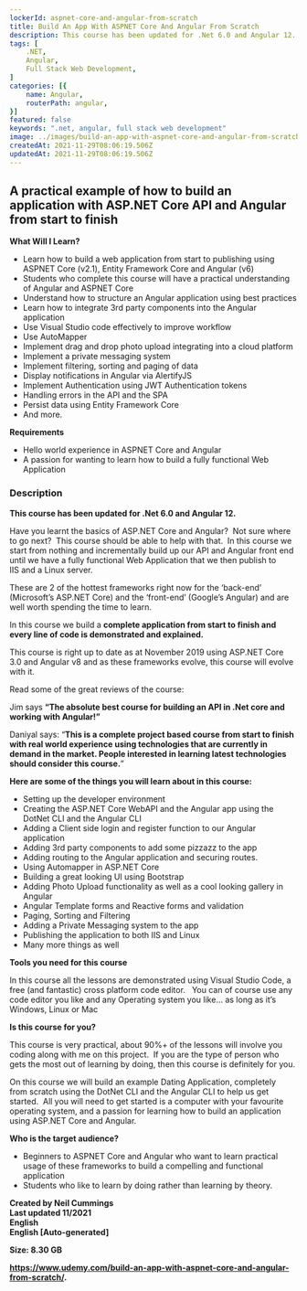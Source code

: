 ```yaml
---
lockerId: aspnet-core-and-angular-from-scratch
title: Build An App With ASPNET Core And Angular From Scratch
description: This course has been updated for .Net 6.0 and Angular 12. Have you learnt the basics of ASP.NET Core and Angular?  Not sure where to go next?  This course should be able to help with that.  In this course we start from nothing and incrementally build up our API and Angular front end until we have a fully functional Web Application that we then publish to IIS and a Linux server. These are 2 of the hottest frameworks right now for the ‘back-end’ (Microsoft’s ASP.NET Core) and the ‘front-end’ (Google’s Angular) and are well worth spending the time to learn. In this course we build a complete application from start to finish and every line of code is demonstrated and explained. This course is right up to date as at November 2019 using ASP.NET Core 3.0 and Angular v8 and as these frameworks evolve, this course will evolve with it. 
tags: [
	.NET,
	Angular,
	Full Stack Web Development,
]
categories: [{
	name: Angular,
    routerPath: angular,
}]
featured: false
keywords: ".net, angular, full stack web development"
image: ../images/build-an-app-with-aspnet-core-and-angular-from-scratch.jpg
createdAt: 2021-11-29T08:06:19.506Z
updatedAt: 2021-11-29T08:06:19.506Z
---
```


## **A practical example of how to build an application with ASP.NET Core API and Angular from start to finish**

**What Will I Learn?**

-   Learn how to build a web application from start to publishing using ASPNET Core (v2.1), Entity Framework Core and Angular (v6)
-   Students who complete this course will have a practical understanding of Angular and ASPNET Core
-   Understand how to structure an Angular application using best practices
-   Learn how to integrate 3rd party components into the Angular application
-   Use Visual Studio code effectively to improve workflow
-   Use AutoMapper
-   Implement drag and drop photo upload integrating into a cloud platform
-   Implement a private messaging system
-   Implement filtering, sorting and paging of data
-   Display notifications in Angular via AlertifyJS
-   Implement Authentication using JWT Authentication tokens
-   Handling errors in the API and the SPA
-   Persist data using Entity Framework Core
-   And more.

**Requirements**

-   Hello world experience in ASPNET Core and Angular
-   A passion for wanting to learn how to build a fully functional Web Application

### **Description**

**This course has been updated for .Net 6.0 and Angular 12.**

Have you learnt the basics of ASP.NET Core and Angular?  Not sure where to go next?  This course should be able to help with that.  In this course we start from nothing and incrementally build up our API and Angular front end until we have a fully functional Web Application that we then publish to IIS and a Linux server.

These are 2 of the hottest frameworks right now for the ‘back-end’ (Microsoft’s ASP.NET Core) and the ‘front-end’ (Google’s Angular) and are well worth spending the time to learn.

In this course we build a **complete application from start to finish and every line of code is demonstrated and explained.**

This course is right up to date as at November 2019 using ASP.NET Core 3.0 and Angular v8 and as these frameworks evolve, this course will evolve with it.

Read some of the great reviews of the course:

Jim says **“The absolute best course for building an API in .Net core and working with Angular!”**

Daniyal says: “**This is a complete project based course from start to finish with real world experience using technologies that are currently in demand in the market. People interested in learning latest technologies should consider this course.**”

**Here are some of the things you will learn about in this course:**

-   Setting up the developer environment
-   Creating the ASP.NET Core WebAPI and the Angular app using the DotNet CLI and the Angular CLI
-   Adding a Client side login and register function to our Angular application
-   Adding 3rd party components to add some pizzazz to the app
-   Adding routing to the Angular application and securing routes.
-   Using Automapper in ASP.NET Core
-   Building a great looking UI using Bootstrap
-   Adding Photo Upload functionality as well as a cool looking gallery in Angular
-   Angular Template forms and Reactive forms and validation
-   Paging, Sorting and Filtering
-   Adding a Private Messaging system to the app
-   Publishing the application to both IIS and Linux
-   Many more things as well

**Tools you need for this course**

In this course all the lessons are demonstrated using Visual Studio Code, a free (and fantastic) cross platform code editor.   You can of course use any code editor you like and any Operating system you like… as long as it’s Windows, Linux or Mac

**Is this course for you?**

This course is very practical, about 90%+ of the lessons will involve you coding along with me on this project.  If you are the type of person who gets the most out of learning by doing, then this course is definitely for you.

On this course we will build an example Dating Application, completely from scratch using the DotNet CLI and the Angular CLI to help us get started.  All you will need to get started is a computer with your favourite operating system, and a passion for learning how to build an application using ASP.NET Core and Angular.

**Who is the target audience?**

-   Beginners to ASPNET Core and Angular who want to learn practical usage of these frameworks to build a compelling and functional application
-   Students who like to learn by doing rather than learning by theory.

**Created by Neil Cummings**  
**Last updated 11/2021**  
**English**  
**English \[Auto-generated\]**

**Size: 8.30 GB**

<DownloadBTN link="https://fasterfiles.net/aspnetcoreandangularfroms" />

**https://www.udemy.com/build-an-app-with-aspnet-core-and-angular-from-scratch/.**
